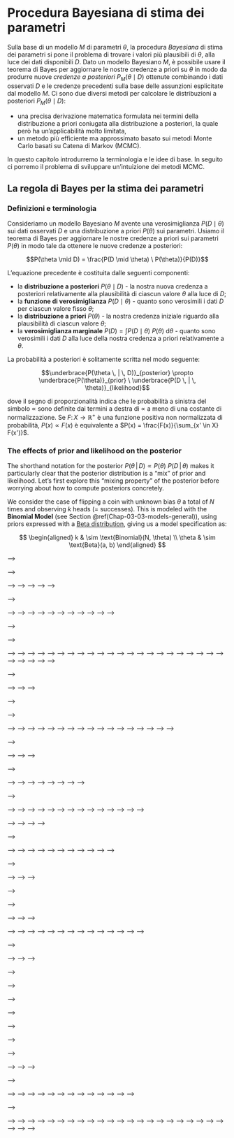 # Procedura Bayesiana di stima dei parametri

<!-- <hr> -->

<!-- <div style = "float:right; width:40%;"> -->
<!-- <img src="visuals/badge-estimation.png" alt="badge estimation">   -->
<!-- </div>   -->

Sulla base di un modello $M$ di parametri $\theta$, la procedura _Bayesiana_ di stima dei parametri si pone il problema di trovare i valori più plausibili di $\theta$, alla luce dei dati disponibili $D$. 
Dato un modello Bayesiano $M$, è possibile usare il teorema di Bayes per aggiornare le nostre credenze a priori su $\theta$ in modo da produrre nuove _credenze a posteriori_ $P_M(\theta \mid D)$ ottenute combinando i dati osservati $D$ e le credenze precedenti sulla base delle assunzioni esplicitate dal modello $M$.
Ci sono due diversi metodi per calcolare le distribuzioni a posteriori 
$P_M(\theta \mid D)$: 

- una precisa derivazione matematica formulata nei termini della distribuzione a priori coniugata alla distribuzione a posteriori, la quale però ha un'applicabilità molto limitata, 
- un metodo più efficiente ma approssimato basato sui metodi Monte Carlo basati su Catena di Markov (MCMC). 

In questo capitolo introdurremo la terminologia e le idee di base. In seguito ci porremo il problema di sviluppare un'intuizione dei metodi MCMC.



## La regola di Bayes per la stima dei parametri 

### Definizioni e terminologia

Consideriamo un modello Bayesiano $M$ avente una verosimiglianza $P(D \mid \theta)$ sui dati osservati $D$ e una distribuzione a priori $P(\theta)$ sui parametri. Usiamo il teorema di Bayes per aggiornare le nostre credenze a priori sui parametri $P(\theta)$ in modo tale da ottenere le nuove credenze a posteriori:

$$P(\theta \mid D) = \frac{P(D \mid \theta) \ P(\theta)}{P(D)}$$

L'equazione precedente è costituita dalle seguenti componenti:

- la **distribuzione a posteriori** $P(\theta \mid D)$  - la nostra nuova credenza a posteriori relativamente alla plausibilità di ciascun valore $\theta$ alla luce di $D$;
- la **funzione di verosimiglianza** $P(D \mid \theta)$  - quanto sono verosimili i dati $D$ per ciascun valore fisso $\theta$;
- la **distribuzione a priori** $P(\theta)$  - la nostra credenza iniziale riguardo alla plausibilità di ciascun valore $\theta$;
- la **verosimiglianza marginale** $P(D) = \int P(D \mid \theta) \ P(\theta) \ \text{d}\theta$ -  quanto sono verosimili i dati $D$ alla luce della nostra credenza a priori relativamente a $\theta$.

La probabilità a posteriori è solitamente scritta nel modo seguente:

$$\underbrace{P(\theta \, | \, D)}_{posterior} \propto \underbrace{P(\theta)}_{prior} \ \underbrace{P(D \, | \, \theta)}_{likelihood}$$

dove il segno di proporzionalità indica che le probabilità a sinistra del simbolo $\propto$ sono definite dai termini a destra di  $\propto$ a meno di una costante di normalizzazione. Se $F \colon X \rightarrow \mathbb{R}^+$ è una funzione positiva non normalizzata di probabilità, $P(x) \propto F(x)$ è equivalente a $P(x) = \frac{F(x)}{\sum_{x' \in X} F(x')}$.

### The effects of prior and likelihood on the posterior

The shorthand notation for the posterior $P(\theta \, | \, D) \propto P(\theta) \ P(D \, | \, \theta)$ makes it particularly clear that the posterior distribution is a "mix" of prior and likelihood.
Let's first explore this "mixing property" of the posterior before worrying about how to compute posteriors concretely.

We consider the case of flipping a coin with unknown bias $\theta$ a total of $N$ times and observing $k$ heads (= successes). This is modeled with the  **Binomial Model** (see Section \@ref(Chap-03-03-models-general)), using priors expressed with a [Beta distribution](#app-91-distributions-beta), giving us a model specification as: 

$$ 
\begin{aligned}
k & \sim \text{Binomial}(N, \theta) \\ 
\theta & \sim \text{Beta}(a, b)
\end{aligned}
$$

<!-- <div style = "float:right; width:8%;"> -->
<!-- <img src="visuals/skull_king.png" alt="badge-data-wrangling">   -->
<!-- </div>   -->

<!-- To study the impact of the likelihood function, we compare two data sets. The first one is the contrived "24/7" example where $N = 24$ and $k = 7$. The second example uses a much larger naturalistic data set stemming from the [King of France](#app-93-data-sets-king-of-france) example, namely $k = 109$ for $N = 311$. These numbers are the number of "true" responses and the total number of responses for all conditions except Condition 1, which did not involve a presupposition.  -->


<!-- ```{r} -->
<!-- data_KoF_cleaned <- aida::data_KoF_cleaned -->
<!-- ``` -->

<!-- ```{r} -->
<!-- data_KoF_cleaned %>%  -->
<!--   filter(condition != "Condition 1") %>%  -->
<!--   group_by(response) %>%  -->
<!--   dplyr::count() -->
<!-- ``` -->


<!-- The likelihood function for both data sets is plotted in Figure \@ref(fig:ch-03-03-estimation-likelihood-functions).  -->
<!-- The most important thing to notice is that the more data we have (as in the KoF example), the narrower the range of parameter values that make the data likely. -->
<!-- Intuitively, this means that the more data we have, the more severely constrained the range of _a posteriori_ plausible parameter values will be, all else equal. -->


<!-- ```{r ch-03-03-estimation-likelihood-functions, echo = F, fig.cap = "Likelihood for two examples of binomial data. The first example has $k = 7$ and $N = 24$. The second has $k = 109$ and $N = 311$."} -->
<!-- lh_tibble <-  -->
<!--   tibble( -->
<!--   theta = seq(0,1, length.out = 401), -->
<!--   `24/7` = dbinom(7, 24, theta), -->
<!--   `King of France` = dbinom(109, 311, theta) -->
<!-- )  -->

<!-- lh_tibble %>%  -->
<!--   pivot_longer( -->
<!--     cols = -1, -->
<!--     names_to = "example", -->
<!--     values_to = "likelihood" -->
<!--   ) %>%  -->
<!--   ggplot(aes(x = theta, y = likelihood, color = example)) + -->
<!--   geom_line(size = 3) + -->
<!--   facet_wrap(.~example, nrow = 2, scales = "free") + -->
<!--   guides(color = F) + -->
<!--     labs( -->
<!--     x = latex2exp::TeX("Bias $\\theta$"), -->
<!--     y = latex2exp::TeX("Likelihood $P(D | \\theta)$"), -->
<!--     title = latex2exp::TeX("Binomial likelihood function for different data sets.") -->
<!--   ) -->
<!-- ``` -->



<!-- Picking up the example from Section \@ref(Chap-03-02-models-priors), we will consider the four types of priors show below in Figure \@ref(fig:ch-03-03-estimation-types-of-priors). -->


<!--  ```{r ch-03-03-estimation-types-of-priors, echo = F, fig.cap = "Examples of different kinds of Bayesian priors for the Binomial Model."} -->
<!-- prior_tibble <- tibble( -->
<!--   theta = seq(0, 1, length.out = 401), -->
<!--   uninformative = dbeta(theta, 1, 1), -->
<!--   `weakly inf.` = dbeta(theta, 5, 2), -->
<!--   `strongly inf.` = dbeta(theta, 50, 20), -->
<!--   `point-valued` = dbeta(theta, 50000, 20000) -->
<!-- ) -->

<!-- prior_tibble %>%  -->
<!--   pivot_longer( -->
<!--     cols = -1, -->
<!--     names_to = "prior_type", -->
<!--     values_to = "prior" -->
<!--   ) %>% -->
<!--   mutate( -->
<!--     prior_type = factor(prior_type, levels = c('uninformative', 'weakly inf.', 'strongly inf.', 'point-valued')) -->
<!--   ) %>%  -->
<!--   ggplot(aes(x = theta, y = prior)) + -->
<!--   geom_line(size = 2) + -->
<!--   facet_wrap(~ prior_type, ncol = 2, scales = "free") + -->
<!--   labs( -->
<!--     x = latex2exp::TeX("Bias $\\theta$"), -->
<!--     y = latex2exp::TeX("Prior probability $P(\\theta)$"), -->
<!--     title = latex2exp::TeX("Different kinds of priors over bias $\\theta$"), -->
<!--     subtitle = latex2exp::TeX("Binomial Model family") -->
<!--   )  -->

<!-- ``` -->

<!-- Combining the four different priors and the two different data sets, we see that the posterior is indeed a mix of prior and likelihood. In particular, we see that the weakly informative prior has only little effect if there are many data points (the KoF data), but does affect the posterior of the 24/7 case (compared against the uninformative prior). -->

<!-- ```{r ch-03-03-estimation-posteriors-comparison, echo = F, fig.cap = "Posterior beliefs over bias parameter $\\theta$ under different priors and different data sets. We see that strongly informative priors have more influence on the posterior than weakly informative priors, and that the influence of the prior is stronger for less data than for more."} -->
<!-- full_join(lh_tibble, prior_tibble, by = 'theta') %>%  -->
<!--     pivot_longer( -->
<!--     cols = 2:3, -->
<!--     names_to = "example", -->
<!--     values_to = "likelihood" -->
<!--   ) %>%  -->
<!--   pivot_longer( -->
<!--     cols = 2:5, -->
<!--     names_to = "prior_type", -->
<!--     values_to = "prior" -->
<!--   ) %>%  -->
<!--   mutate( -->
<!--     posterior = likelihood * prior -->
<!--   ) %>%   -->
<!--   filter( posterior != Inf) %>%  -->
<!--   group_by( example, prior_type) %>%  -->
<!--   mutate( -->
<!--     posterior = posterior/sum(posterior) -->
<!--   ) %>% -->
<!--   mutate( -->
<!--     prior_type = factor(prior_type, levels = c('uninformative', 'weakly inf.', 'strongly inf.', 'point-valued')) -->
<!--   ) %>% -->
<!--   ggplot(aes(x = theta, y = posterior, color = example)) + -->
<!--   geom_line(size = 2) + -->
<!--   guides(color = F) + -->
<!--   facet_grid(prior_type ~ example, scales = "free") + -->
<!--   theme(strip.text.y = element_text(size = 9, face = 'plain'))+ -->
<!--   labs( -->
<!--     x = latex2exp::TeX("Bias $\\theta$"), -->
<!--     y = latex2exp::TeX("Posterior probability $P(\\theta \\, | \\, D)$"), -->
<!--     title = latex2exp::TeX("Posterior beliefs in $\\theta$ for different priors and data.") -->
<!--   )  -->
<!-- ``` -->

<!-- <div class = "exercises"> -->
<!-- **Exercise 9.1** -->

<!-- a. Use the WebPPL code below to explore the effects of priors and different observations in the Binomial Model in order to be able to answer the questions in the second part below. Ask yourself how you need to change parameters in such a way as to: -->
<!--   - make the contribution of the likelihood function stronger -->
<!--   - make the prior more informative -->

<!-- <pre class="webppl"> -->
<!-- // select your parameters here -->
<!-- var k = 7    // observed successes (heads) -->
<!-- var N = 24   // total flips of a coin -->
<!-- var a = 1    // first shape parameter of beta prior -->
<!-- var b = 1    // second shape parameter of beta prior -->
<!-- var n_samples = 50000  // number of samples for approximation -->
<!-- ///fold: -->
<!-- display("Prior distribution") -->
<!-- var prior = function() { -->
<!--   beta(a, b) -->
<!-- } -->
<!-- viz(Infer({method: "rejection", samples: n_samples}, prior)) -->

<!-- display("\nPosterior distribution") -->
<!-- var posterior = function() { -->
<!--   beta(k + a, N - k + b) -->
<!-- } -->
<!-- viz(Infer({method: "rejection", samples: n_samples}, posterior)) -->
<!-- /// -->
<!-- </pre> -->

<!-- <script> -->
<!-- // find all <pre> elements and set up the editor on them -->
<!-- var preEls = Array.prototype.slice.call(document.getElementsByClassName("webppl")); -->
<!-- preEls.map(function(el) { console.log(el); editor.setup(el, {language: 'webppl'}); }); -->
<!-- </script>  -->

<!-- <div class="collapsibleSolution"> -->
<!-- <button class="trigger">Solution</button> -->
<!-- <div class="content"> -->

<!-- To make the influence of the likelihood function stronger, we need more data. Try increasing variables `N` and `k` without changing their ratio. -->

<!-- To make the prior more strongly informative, you should increase the shape parameters `a` and `b`.  -->

<!-- </div> -->
<!-- </div> -->

<!-- b. Based on your explorations of the WebPPL code, which of the following statements do you think is true? -->

<!-- 1. The prior always influences the posterior more than the likelihood. -->

<!-- 2. The less informative the prior, the more the posterior is influenced by it. -->

<!-- 3. The posterior is more influenced by the likelihood the less informative the prior is. -->

<!-- 4. The likelihood always influences the posterior more than the prior. -->

<!-- 5. The likelihood has no influence on the posterior in case of a point-valued prior (assuming a single-parameter model). -->


<!-- <div class="collapsibleSolution"> -->
<!-- <button class="trigger">Solution</button> -->
<!-- <div class="content"> -->


<!-- 1. False -->

<!-- 2. False -->

<!-- 3. True -->

<!-- 4. False -->

<!-- 5. True -->

<!-- </div> -->
<!-- </div> -->

<!-- </div> -->

<!-- ### Computing Bayesian posteriors with conjugate priors {#ch-03-04-parameter-estimation-conjugacy} -->

<!-- Bayesian posterior distributions can be hard to compute. Almost always, the prior $P(\theta)$ is easy to compute (otherwise, we might choose a different one for practicality). Usually, the likelihood function $P(D \mid \theta)$ is also fast to compute. Everything seems innocuous when we just write: -->

<!-- $$\underbrace{P(\theta \, | \, D)}_{posterior} \propto \underbrace{P(\theta)}_{prior} \ \underbrace{P(D \, | \, \theta)}_{likelihood}$$ -->

<!-- But the real pain is the normalizing constant, i.e., the marginalized likelihood a.k.a. the "integral of doom", which to compute can be intractable, especially if the parameter space is large and not well-behaved: -->

<!-- $$P(D) = \int P(D \mid \theta) \ P(\theta) \ \text{d}\theta$$ -->

<!-- Section \@ref(Ch-03-03-estimation-algorithms) will, therefore, enlarge on methods to compute or approximate the posterior distribution efficiently. -->

<!-- Fortunately, the computation of Bayesian posterior distributions can be quite simple in special cases. If the prior and the likelihood function cooperate, so to speak, the computation of the posterior can be as simple as sleep. The nature of the data often prescribes which likelihood function is plausible. But we have more wiggle room in the choice of the priors. If prior $P(\theta)$ and posterior $P(\theta \, | \, D)$ are of the same family, i.e., if they are the same kind of distribution albeit possibly with different parameterizations, we say that they **conjugate**. In that case, the prior $P(\theta)$ is called **conjugate prior** for the likelihood function $P(D \, | \, \theta)$ from which the posterior $P(\theta \, | \, D)$ is derived. -->

<!-- <div class = "mathstuff"> -->

<!-- ```{theorem, "Conjugacy-beta-binomial"} -->
<!-- The Beta distribution is the conjugate prior of binomial likelihood. For $\theta \sim \text{Beta}(a,b)$ as prior and data $k$ and $N$, the posterior is $\theta \sim \text{Beta}(a+k, b+ N-k)$. -->
<!-- ``` -->


<!-- <div class="collapsibleProof"> -->
<!-- <button class="trigger">Show proof.</button> -->
<!-- <div class="content"> -->

<!-- ```{proof} -->
<!-- By construction, the posterior is: -->
<!-- $$P(\theta \mid \langle{k, N \rangle}) \propto \text{Binomial}(k ; N, \theta) \ \text{Beta}(\theta \, | \, a, b) $$ -->


<!-- We extend the RHS by definitions, while omitting the normalizing constants: -->

<!-- $$ -->
<!-- \begin{aligned}  -->
<!-- \text{Binomial}(k ; N, \theta) \ \text{Beta}(\theta \, | \, a, b) &  -->
<!--   \propto \theta^{k} \, (1-\theta)^{N-k} \, \theta^{a-1} \, (1-\theta)^{b-1}  \\  & -->
<!--   = \theta^{k + a - 1} \, (1-\theta)^{N-k +b -1} -->
<!-- \end{aligned} -->
<!-- $$ -->

<!-- This latter expression is the non-normalized Beta-distribution for parameters $a + k$ and $b + N - k$, so that we conclude with what was to be shown: -->

<!-- $$ -->
<!-- \begin{aligned}  -->
<!-- P(\theta \mid \tuple{k, N}) & = \text{Beta}(\theta \, | \, a + k, b+ N-k) -->
<!-- \end{aligned} -->
<!-- $$ -->
<!-- ``` -->

<!-- &nbsp; -->

<!-- </div> -->
<!-- </div> -->
<!-- </div> -->



<!-- <div class = "exercises"> -->
<!-- **Exercise 9.2**   -->

<!-- a. Fill in the blanks in the code below to get a plot of the posterior distribution for the coin flip scenario with $k=20$, $N=24$, making use of conjugacy and starting with a uniform Beta prior. -->

<!-- ```{r, eval=F} -->
<!-- theta = seq(0, 1, length.out = 401) -->

<!-- as_tibble(theta) %>% -->
<!--   mutate(posterior =  ____ ) %>% -->
<!--   ggplot(aes(___, posterior)) + -->
<!--    geom_line() -->

<!-- ``` -->

<!-- <div class="collapsibleSolution"> -->
<!-- <button class="trigger">Solution</button> -->
<!-- <div class="content"> -->

<!-- ```{r} -->
<!-- theta <- seq(0, 1, length.out = 401) -->

<!-- as_tibble(theta) %>% -->
<!--   mutate(posterior = dbeta(theta, 21, 5)) %>% -->
<!--   ggplot(aes(theta, posterior)) + -->
<!--    geom_line() -->

<!-- ``` -->

<!-- </div> -->
<!-- </div> -->

<!-- b. Suppose that Jones flipped a coin with unknown bias 30 times. She observed 20 heads. She updates her beliefs rationally with Bayes rule. Her posterior beliefs have the form of a beta distribution with parameters $\alpha = 25$, $\beta = 15$. What distribution and what parameter values of that distribution capture Jones' prior beliefs before updating her beliefs with this data? -->

<!-- <div class="collapsibleSolution"> -->
<!-- <button class="trigger">Solution</button> -->
<!-- <div class="content"> -->

<!--  $\text{Beta}(5,5)$ -->

<!-- </div> -->
<!-- </div> -->

<!-- </div> -->

<!-- ### Excursion: Sequential updating -->

<!-- Ancient wisdom has coined the widely popular proverb: "Today's posterior is tomorrow's prior." Suppose we collected data from an experiment, like $k = 7$ in $N = 24$. Using uninformative priors at the outset, our posterior belief after the experiment is $\theta \sim \text{Beta}(8,18)$. But now consider what happened at half-time. After half the experiment, we had $k = 2$ and $N = 12$, so our beliefs followed $\theta \sim \text{Beta}(3, 11)$ at this moment in time. But using these beliefs as priors, and observing the rest of the data would consequently result in updating the prior $\theta \sim \text{Beta}(3, 11)$ with another set of observations $k = 5$ and $N = 12$, giving us the same posterior belief as what we would have gotten if we updated in one swoop. Figure \@ref(fig:ch-03-03-estimation-sequential-updates) shows the steps through the belief space, starting uninformed and observing one piece of data at a time (going right for each outcome of heads, down for each outcome of tails). -->

<!-- ```{r ch-03-03-estimation-sequential-updates, echo = F, fig.cap = "Beta distributions for different parameters. Starting from an uninformative prior (top left), we arrive at the posterior distribution in the bottom left, in any sequence of sequentially updating with the data.", fig.height = 8} -->
<!-- expand_grid( -->
<!--     theta = seq(0,1,length.out = 41), -->
<!--     a = 1:7, -->
<!--     b = 1:4 -->
<!--   ) %>%  -->
<!--   as_tibble() %>%  -->
<!--   mutate( -->
<!--     probability = dbeta(theta, a, b), -->
<!--     parameters = str_c("a=", a, " b=", b) -->
<!--   ) %>%  -->
<!--   ggplot(aes(x = theta, y = probability)) + -->
<!--   geom_line() + -->
<!--   facet_wrap(~parameters, scales = "free", nrow = 7) + -->
<!--   theme( -->
<!--     axis.title.x=element_blank(), -->
<!--     axis.text.x=element_blank(), -->
<!--     axis.ticks.x=element_blank(), -->
<!--     axis.title.y=element_blank(), -->
<!--     axis.text.y=element_blank(), -->
<!--     axis.ticks.y=element_blank() -->
<!--   ) -->
<!-- ``` -->


<!-- This sequential updating is not a peculiarity of the Beta-Binomial case or of conjugacy. It holds in general for Bayesian inference. Sequential updating is a very intuitive property, but it is not shared by all other forms of inference from data. That Bayesian inference is sequential and commutative follows from the commutativity of multiplication of likelihoods (and the definition of Bayes rule). -->

<!-- <div class = "mathstuff"> -->

<!-- ```{theorem, "Sequential-update"} -->
<!-- Bayesian posterior inference is sequential and commutative in the sense that for a data set $D$ which is comprised of two mutually exclusive subsets $D_1$ and $D_2$ such that $D_1 \cup D_2 = D$, we have: -->

<!-- $$ P(\theta \mid D ) \propto P(\theta \mid D_1) \ P(D_2 \mid \theta) $$   -->

<!-- ``` -->

<!-- <div class="collapsibleProof"> -->
<!-- <button class="trigger">Show proof.</button> -->
<!-- <div class="content"> -->

<!-- ```{proof} -->
<!-- $$ -->
<!-- \begin{aligned} -->
<!-- P(\theta \mid D) & = \frac{P(\theta) \ P(D \mid \theta)}{ \int P(\theta') \ P(D \mid \theta') \text{d}\theta'} \\ -->
<!-- & = \frac{P(\theta) \ P(D_1 \mid \theta) \ P(D_2 \mid \theta)}{ \int P(\theta') \ P(D_1 \mid \theta') \ P(D_2 \mid \theta') \text{d}\theta'} & \text{[from multiplicativity of likelihood]} \\ -->
<!-- & = \frac{P(\theta) \ P(D_1 \mid \theta) \ P(D_2 \mid \theta)}{ \frac{k}{k} \int P(\theta') \ P(D_1 \mid \theta') \ P(D_2 \mid \theta') \text{d}\theta'} & \text{[for random positive k]} \\ -->
<!-- & = \frac{\frac{P(\theta) \ P(D_1 \mid \theta)}{k} \ P(D_2 \mid \theta)}{\int \frac{P(\theta') \ P(D_1 \mid \theta')}{k} \ P(D_2 \mid \theta') \text{d}\theta'} & \text{[rules of integration; basic calculus]} \\ -->
<!-- & = \frac{P(\theta \mid D_1) \ P(D_2 \mid \theta)}{\int P(\theta' \mid D_1) \ P(D_2 \mid \theta') \text{d}\theta'} & \text{[Bayes rule with } k = \int P(\theta) P(D_1 \mid \theta) \text{d}\theta ]\\ -->
<!-- \end{aligned} -->
<!-- $$ -->
<!-- ``` -->

<!-- &nbsp; -->

<!-- </div> -->
<!-- </div> -->
<!-- </div> -->


<!-- ### Posterior predictive distribution -->

<!-- We already learned about the _prior predictive distribution_ of a model in Chapter \@ref(Chap-03-03-models-parameters-prior-predictive). Remember that the prior predictive distribution of a model $M$ captures how likely hypothetical data observations are from an _a priori_ point of view. -->
<!-- It was defined like this: -->

<!-- $$  -->
<!-- \begin{aligned} -->
<!-- P_M(D_{\text{pred}})  & = \sum_{\theta} P_M(D_{\text{pred}} \mid \theta) \ P_M(\theta)  && \text{[discrete parameter space]} \\ -->
<!-- P_M(D_{\text{pred}})  & = \int P_M(D_{\text{pred}} \mid \theta) \ P_M(\theta) \ \text{d}\theta  && \text{[continuous parameter space]} -->
<!-- \end{aligned} -->
<!-- $$ -->

<!-- After updating beliefs about parameter values in the light of observed data $D_{\text{obs}}$, we can similarly define the **posterior predictive distribution**, which is analogous to the prior predictive distribution, except that it relies on the posterior over parameter values $P_{M(\theta \mid D_{\text{obs}})}$ instead of the prior $P_M(\theta)$: -->

<!-- $$  -->
<!-- \begin{aligned} -->
<!-- P_M(D_{\text{pred}} \mid D_{\text{obs}})  & = \sum_{\theta} P_M(D_{\text{pred}} \mid \theta) \ P_M(\theta \mid D_{\text{obs}})  && \text{[discrete parameter space]} \\ -->
<!-- P_M(D_{\text{pred}} \mid D_{\text{obs}})  & = \int P_M(D_{\text{pred}} \mid \theta) \ P_M(\theta \mid D_{\text{obs}}) \ \text{d}\theta  && \text{[continuous parameter space]} -->
<!-- \end{aligned} -->
<!-- $$ -->


<!-- ## Point-valued and interval-ranged estimates {#ch-03-04-parameter-estimation-points-intervals} -->

<!-- Let's consider the "24/7" example with a flat prior again, concisely repeated in Figure \@ref(fig:ch-03-03-estimation-24-7-overview). -->

<!-- ```{r ch-03-03-estimation-24-7-overview, echo = F, fig.cap = "Prior (uninformative), likelihood and posterior for the 24/7 example.", fig.height = 8} -->

<!-- prior_plot_24_7 <-  -->
<!--   tibble( -->
<!--     theta = seq(0.01,1, by = 0.01), -->
<!--     prior = dbeta(seq(0.01,1, by = 0.01), 1, 1 ) -->
<!--   ) %>%  -->
<!--   ggplot(aes(x = theta, y = prior)) +  -->
<!--   xlim(0,1) +  -->
<!--   geom_line(color = project_colors[1], size = 2) +  -->
<!--   labs( -->
<!--     x = latex2exp::TeX("Bias $\\theta$"), -->
<!--     y = latex2exp::TeX("Prior probability $P_{M}(\\theta)$"), -->
<!--     title = "Prior" -->
<!--   ) -->

<!-- lh_plot_24_7 <-  -->
<!--   tibble( -->
<!--     theta = seq(0.01,1, by = 0.01), -->
<!--     lh = dbinom(x = 7, size = 24, prob = theta) -->
<!--   ) %>%  -->
<!--   ggplot(aes(x = theta, y = lh)) +  -->
<!--   xlim(0,1) +  -->
<!--   geom_line(color = project_colors[2], size = 2) +  -->
<!--   labs( -->
<!--     x = latex2exp::TeX("Bias $\\theta$"), -->
<!--     y = latex2exp::TeX("Likelihood $P_{M}(D \\, | \\, \\theta)$"), -->
<!--     title = "Likelihood" -->
<!--   ) -->

<!-- hdi = HDInterval::hdi(qbeta , shape1 = 8 , shape2 = 18 ) -->
<!-- hdiData <- tibble( -->
<!--   theta = rep(hdi, each = 2), -->
<!--   post = c(0,dbeta(hdi, 8, 18), 0) -->
<!-- ) -->
<!-- expData <- tibble( -->
<!--   theta = c(8/26,8/26), -->
<!--   post = c(0,dbeta(8/26, 8, 18 )) -->
<!-- ) -->

<!-- posterior_plot_24_7 <-  -->
<!--   tibble( -->
<!--     theta = seq(0.01,1, by = 0.01), -->
<!--     posterior = dbeta(seq(0.01,1, by = 0.01), 8, 18 ) -->
<!--   ) %>%  -->
<!--   ggplot(aes(x = theta, y = posterior)) +  -->
<!--   xlim(0,1) +  -->
<!--   labs( -->
<!--     x = latex2exp::TeX("Bias $\\theta$"), -->
<!--     y = latex2exp::TeX("Posterior probability $P_{M}(\\theta \\, | \\, D)$"), -->
<!--     title = "Posterior" -->
<!--   ) + -->
<!--   geom_line(data = hdiData, aes(x = theta, y = post), color = "firebrick", size = 1.5) + -->
<!--   geom_label(x = 0.7, y = 0.5, label = "Cred.Int.: 0.14 - 0.48", color = "firebrick", size = 5) + -->
<!--   geom_line(data = expData, aes(x = theta, y = post), color = "darkblue", size = 1.5) + -->
<!--   geom_label(x = 0.52, y = dbeta(8/26, 8, 18 ), label = "expectation: 0.308", color = "darkblue", size = 5) + -->
<!--   geom_line(color = "black", size = 2) -->

<!-- cowplot::plot_grid( -->
<!--   prior_plot_24_7, -->
<!--   lh_plot_24_7, -->
<!--   posterior_plot_24_7, -->
<!--   ncol = 1 -->
<!-- ) -->
<!-- ``` -->

<!-- The posterior probability distribution in Figure \@ref(fig:ch-03-03-estimation-24-7-overview) contains rich information. It specifies how likely each value of $\theta$ is, obtained by updating the original prior beliefs with the observed data. Such rich information is difficult to process and communicate in natural language. It is therefore convenient to have conventional means of summarizing the rich information carried in a probability distribution like in Figure \@ref(fig:ch-03-03-estimation-24-7-overview). Customarily, we summarize in terms of a point-estimate and/or an interval estimate. The *point estimate* gives information about a "best value", i.e., a salient point, and the *interval estimate* gives, usually, an indication of how closely other "good values" are scattered around the "best value". -->
<!-- The most frequently used Bayesian point estimate is the mean of the posterior distribution, and the most frequently used Bayesian interval estimate is the credible interval. -->
<!-- We will introduce both below, alongside some alternatives (namely the _maximum a posteriori_, the _maximum likelihood estimate_ and the inner-quantile range). -->

<!-- ### Point-valued estimates -->

<!-- A common Bayesian point estimate of parameter vector $\theta$ is **the mean of the posterior distribution** over $\theta$. It gives the value of $\theta$ which we would expect to see when basing out expectations on the posterior distribution: -->
<!-- $$ -->
<!-- \begin{aligned} -->
<!--   \mathbb{E}_{P(\theta \mid D)} = \int \theta \ P(\theta \mid D) \ \text{d}\theta -->
<!-- \end{aligned} -->
<!-- $$ -->
<!-- Taking the Binomial Model as example, if we start with flat beliefs, the expected value of $\theta$ after $k$ successes in $N$ flips can be calculated rather easily as $\frac{k+1}{n+2}$.^[This is also known as *Laplace's rule* or the *rule of succession*.] For our example case, we calculate the expected value of $\theta$ as $\frac{8}{26} \approx 0.308$ (see also Figure \@ref(fig:ch-03-03-estimation-24-7-overview)). -->

<!-- Another salient point-estimate to summarize a Bayesian posterior distribution is the **maximum _a posteriori_**, or MAP, for short. The MAP is the parameter value (tuple) that maximizes the posterior distribution: -->

<!-- $$ \text{MAP}(P(\theta \mid D)) =  \arg \max_\theta P(\theta \mid D) $$ -->

<!-- While the mean of the posterior is "holistic" in the sense that it depends on the whole distribution, the MAP does not. The mean is therefore more faithful to the Bayesian ideal of taking the full posterior distribution into account. Moreover, depending on how Bayesian posteriors are computed/approximated, the estimation of a mean can be more reliable than that of a MAP. -->

<!-- The **maximum likelihood estimate (MLE)** is a point estimate based on the likelihood function alone. -->
<!-- It specifies the value of $\theta$ for which the observed data is most likely. We often use the notation $\hat{\theta}$ to denote the MLE of $\theta$: -->

<!-- $$ -->
<!-- \begin{aligned} -->
<!--   \hat{\theta} = \arg \max_{\theta} P(D \mid \theta) -->
<!-- \end{aligned} -->
<!-- $$ -->

<!-- By ignoring the prior information entirely, the MLE is not a Bayesian notion, but a frequentist one (more on this in later chapters). -->
<!-- For the binomial likelihood function, the maximum likelihood estimate is easy to calculate as $\frac{k}{N}$, yielding -->
<!-- $\frac{7}{24} \approx 0.292$ for the running example. Figure \@ref(fig:ch-03-03-estimation-MLE) shows a graph of the non-normalized likelihood function and indicates the maximum likelihood estimate (the value that maximizes the curve). -->

<!-- ```{r ch-03-03-estimation-MLE, echo = F, fig.cap = "Non-normalized likelihood function for the observation of $k=7$ successes in $N=24$ flips, including maximum likelihood estimate."} -->
<!-- plotdata_24_7_mle <- tibble( -->
<!--   theta = seq(0.01,1, by = 0.01), -->
<!--   lh = dbinom(x = 7, size = 24, prob = theta) -->
<!--   ) -->
<!-- expData_27_7_mle <- tibble( -->
<!--   theta = c(7/24,7/24), -->
<!--   lh = c(0,dbinom(x=7,size=24,prob=7/24)) -->
<!-- ) -->
<!-- ggplot(plotdata_24_7_mle, aes(x = theta, y = lh)) + xlim(0,1) + -->
<!--   geom_label(x = 0.52, y = dbinom(x=7,size=24,prob=7/24), label = "MLE: 0.292", color = project_colors[1], size = 5) + -->
<!--   geom_line(data = expData_27_7_mle, aes(x = theta, y = lh), color = project_colors[1], size = 1.25) + -->
<!--   geom_line(color = "black", size = 2) + ylab("likelihood") -->
<!-- ``` -->

<!-- <div class = "exercises"> -->
<!-- **Exercise 9.3** -->

<!-- Can you think of a situation where MLE and MAP are the same? HINT: Think which prior eliminates the difference between them! -->

<!-- <div class="collapsibleSolution"> -->
<!-- <button class="trigger">Solution</button> -->
<!-- <div class="content"> -->

<!-- MLE is a special case of MAP with a uniform prior. -->

<!-- </div> -->
<!-- </div> -->
<!-- </div> -->

<!-- ### Interval-ranged estimates -->

<!-- A common Bayesian interval estimate of the coin bias parameter $\theta$ is a **credible interval**.^[Also frequently called "highest-density intervals", even when we are dealing not with density but probability mass.] An interval $[l;u]$ is a $\gamma\%$ credible interval for a random variable $X$ if two conditions hold, namely -->
<!-- $$ -->
<!-- \begin{aligned} -->
<!--   P(l \le X \le u) = \frac{\gamma}{100} -->
<!-- \end{aligned} -->
<!-- $$ -->
<!-- and, secondly, for every $x \in[l;u]$ and $x' \not \in[l;u]$ we have $P(X=x) > P(X = x')$. Intuitively, a $95\%$ credible interval gives the range of values in which we believe with -->
<!-- relatively high certainty that the true value resides. Figure \@ref(fig:ch-03-03-estimation-24-7-overview) indicates the $95\%$ credible interval, based on the posterior distribution $P(\theta \mid D)$ of $\theta$, for the 24/7 example.^[Not all random variables have a credible interval for a given $\gamma$, according to this definition. A bimodal distribution might not, for example. A bi-modal distribution has two regions of high probability. We can, therefore, generalize the concept to a finite set of disjoint convex *credible regions*, all of which have the second property of the definition above and all of which conjointly are realized with $\gamma\%$ probability. Unfortunately, common parlor uses the term "credible interval" to refer to credible regions as well. The same disaster occurs with alternative terms, such as "$\gamma\%$ highest-density intervals", which also often refers to what should better be called "highest-density regions".] -->

<!-- Instead of credible intervals, sometimes posteriors are also summarized in terms of the $\gamma\%$ inner-quantile region. This is the interval $[l;u]$ such that  -->

<!-- $$P(l \le X) = P(X \le u) =  0.5 \cdot (1 - \frac{\gamma}{100})$$ -->

<!-- For example, a 95% inner-quantile region contains all values except the smallest and largest values what each comprise 2.5% of the probability mass/density. -->
<!-- The inner-quantile range is easier to compute and does not have trouble with multi-modality. -->
<!-- This is why it is frequently used to approximate Bayesian credible intervals.  -->
<!-- However, care must be taken because the inner-quantile range is not as intuitive a measure of the "best values" as credible intervals. -->
<!-- While credible intervals and inner quantile regions coincide for distributions with a symmetric distribution around a single maximum, and so tend to coincide for large sample size when posteriors tend to converge to normal distributions, there are cases of clear divergence.  -->
<!-- Figure \@ref(fig:ch-03-03-estimation-credible-interval-vs-interquantilerange) shows such a case. -->
<!-- While the inner-quantile region does not include the most likely values, the credible interval does. -->

<!-- ```{r ch-03-03-estimation-credible-interval-vs-interquantilerange, echo = F, fig.cap = "Difference between a 95% credible interval and a 95% inner-quantile region."} -->

<!-- CI_of_beta <- c(0, qbeta(p = 0.6, 1, 3)) -->
<!-- IQR_of_beta <- qbeta(p = c(0.3, 0.7), 1, 3) -->

<!-- tibble( -->
<!--   x = seq(from = 0,to = 1, length.out = 10001), -->
<!--   density = dbeta(x, 1, 3) -->
<!-- ) %>% -->
<!-- ggplot(aes(x = x, y = density)) + -->
<!--   geom_line() + -->
<!--   geom_segment(aes(y = 0.2, yend = 0.2, x = IQR_of_beta[1], xend = IQR_of_beta[2]), color = project_colors[1], size = 2) + -->
<!--   geom_segment(aes(y = 0.8, yend = 0.8, x = CI_of_beta[1], xend = CI_of_beta[2]), color = project_colors[2], size = 2) + -->
<!--   annotate("text", x = mean(CI_of_beta), y = 0.91, label = "60% Credible interval", color = project_colors[2], size = 5) + -->
<!--   annotate("text", x = mean(IQR_of_beta), y = 0.31, label = "60% inner-quant. region", color = project_colors[1], size = 5) -->


<!-- ``` -->

<!-- ### Computing Bayesian estimates -->

<!-- As mentioned, the most common (and arguably best) summaries to report for a Bayesian posterior are the posterior mean and a credible interval. The `aida` package which accompanies this book has a convenience function called `aida::summarize_sample_vector()` that gives the mean and 95% credible interval for a vector of samples.  -->
<!-- You can use it like so: -->

<!-- ```{r } -->
<!-- # take samples from a posterior (24/7 example with flat priors) -->
<!-- posterior_samples <- rbeta(100000, 8, 18) -->
<!-- # get summaries -->
<!-- aida::summarize_sample_vector( -->
<!--   # vector of samples  -->
<!--   samples = posterior_samples, -->
<!--   # name of output column -->
<!--   name = "theta" -->
<!-- ) -->
<!-- ``` -->

<!-- ### Excursion: Computing MLEs and MAPs in R -->

<!-- Computing the maximum or minimum of a function, such as an MLE or MAP estimate, is a common problem. R has a built-in function `optim` that is useful for finding the minimum of a function. (If a maximum is needed, just multiply by $-1$ and search the minimum with `optim`.) -->

<!-- We can use the `optim` function to retrieve an MLE for 24/7 data and the Binomial Model (with flat priors) using conjugacy like so: -->

<!-- ```{r } -->
<!-- # perform optimization -->
<!-- MLE <- optim( -->
<!--   # starting value for optimization -->
<!--   par = 0.2, -->
<!--   # funtion to minimize (= optimize) -->
<!--   fn = function(par){ -->
<!--     -dbeta(par, 8, 18) -->
<!--   }, -->
<!--   # method of optimization (for 1-d cases) -->
<!--   method = "Brent", -->
<!--   # lower and upper bound of possible parameter values -->
<!--   lower = 0, -->
<!--   upper = 1 -->
<!-- ) -->
<!-- # retrieve MLE -->
<!-- MLE$par -->
<!-- ``` -->

<!-- Indeed, the value obtained by computationally approximating the maximum likelihood estimate for this likelihood function coincides with the true value of $\frac{7}{24}$. -->

<!-- ## Approximating the posterior {#Ch-03-03-estimation-algorithms} -->

<!-- There are several methods of computing approximations of Bayesian posteriors. **Variational inference**, for example, hinges on the fact that under very general conditions, Bayesian posterior distributions are well approximated by (multi-variate) normal distributions. The more data, the better the approximation. We can then reduce the approximation of a Bayesian posterior to a problem of optimizing parameter values: we simply look for the parameter values that yield the "best" parametric approximation to the Bayesian posterior. (Here, "best" is usually expressed in terms of minimizing a measure of divergence between probability distributions, such as [Kullback-Leibler divergence](https://en.wikipedia.org/wiki/Kullback–Leibler_divergence).) Another prominent method of approximating Bayesian posteriors is [rejection sampling](https://en.wikipedia.org/wiki/Rejection_sampling). -->

<!-- The most prominent class of methods to approximate Bayesian posteriors are Markov Chain Monte Carlo methods. We will describe the most basic version of such MCMC algorithms below. For most applications in the context of this introductory book, it suffices to accept that there are black boxes (with some knobs for fine-tuning) that, if you supply a model description, priors and data, will return samples from the posterior distribution. -->

<!-- ### Of apples and trees: Markov Chain Monte Carlo sampling {#ch-03-03-MCMC} -->

<!-- <div style = "float:right; width:20%;"> -->
<!-- <img src="visuals/apples.png" alt="apples">   -->
<!-- </div>   -->

<!-- Beginning of each summer, Nature sends out the Children to distribute the apples among the trees. It is custom that bigger trees ought to receive more apples. Indeed, every tree is supposed to receive apples in proportion to how many leaves it has. If Giant George (an apple tree!) has twice as many leaves as Thin Finn (another apple tree!), Giant George is to receive twice as many apples as Thin Finn. This means that if there are $n_a$ apples to distribute in total, and $L(t)$ is the number of leaves of tree $t$, every tree should receive $A(t)$ apples, where: -->

<!-- $$ A(t) = \frac{L(t)}{\sum_{t'} L(t')} \ n_a $$ -->

<!-- The trouble is that Nature does not know the number of leaves of all the trees: Nature does not care about numbers. The Children, however, can count. But they cannot keep in mind the number of leaves for many trees for a long time. And no single Child could ever visit all the trees before the winter. This is why the Children distribute apples in a way that approximates Nature's will. The more apples to distribute, the better the approximation. Nature is generally fine with approximate but practical solutions. -->

<!-- When a Child visits a tree, it affectionately hangs an apple into its branches. It also writes down the name of the tree in a list next to the number of the apple it has just delivered. It then looks around and selects a random tree in the neighborhood. If the current tree $t_c$, where the Child is at present, has fewer leaves than this other tree $t_o$, i.e., if $L(t_c) < L(t_o)$, the Child visits $t_o$. If instead $L(t_c) \ge L(t_o)$, the Child flips a coin and visits $t_o$ with a probability proportional to $\frac{L(t_o)}{L(t_c)}$. In other words, the Child will always visit a tree with more leaves, and it will visit a tree with fewer leaves depending on the proportion of leaves.  -->

<!-- When a large number of apples are distributed, and Nature looks at the list of trees each Child has visited. This list of tree names is a set of **representative samples** from the probability distribution: -->

<!-- $$P(t) \propto L(t)$$ -->

<!-- These samples were obtained without the knowledge of the normalizing constant. The Children only had $L(t)$ at their disposal. When trees are parameter tuples $\theta$ and the number of leaves is the product $P(D \mid \theta) \ P(\theta)$, the Children would deliver samples from the posterior distribution *without* knowledge of the normalizing constant (a.k.a. the integral of doom). -->

<!-- The sequence of trees visited by a single Child is a **sample chain**. Usually, Nature sends out at least 2-4 Children. The first tree a Child visits is the **initialization of the chain**. Sometimes Nature selects initial trees strategically for each Child. Sometimes Nature lets randomness rule. In any case, a Child might be quite far away from the meadow with lush apple trees, the so-called **critical region** (where to dwell makes the most sense). It might take many tree hops before a Child reaches this meadow. Nature, therefore, allows each Child to hop from tree to tree for a certain time, the **warm-up period**, before the Children start distributing apples and taking notes. If each Child only records every $k$-th tree it visits, Nature calls $k$ a **thinning factor**. Thinning generally reduces **autocorrelation** (think: the amount to which subsequent samples do not carry independent information about the distribution). Since every next hop depends on the current tree (and only on the current tree), the whole process is a **Markov process**. It is light on memory and parallelizable but also affected by autocorrelation. Since we are using samples, a so-called **Monte Carlo method**, the whole affair is a **Markov Chain Monte Carlo** algorithm. It is one of many. It's called **Metropolis-Hastings**. More complex MCMC algorithms exist. One class of such MCMC algorithms is called **Hamiltonian Monte Carlo**, and these approaches use gradients to optimize the **proposal function**, i.e., the choice of the next tree to consider going to. They use the warm-up period to initialize certain tuning parameters, making them much faster and more reliable (at least if the distribution of leaves among neighboring trees is well-behaved).  -->

<!-- How could Nature be sure that the plan succeeded? If not even Nature knows the distribution $P(t)$, how can we be sure that the Children's list gives representative samples to work with? Certainty is petty. The reduction of uncertainty is key! Since we send out several Children in parallel, and since each Child distributed many apples, we can compare the list of trees delivered by each Child (= the set of samples in each chain). For that purpose, we can use statistics and ask: is it plausible that the set of samples in each chain has been generated from the same probability distribution? - The answer to this question can help reduce uncertainty about the quality of the sampling process. -->

<!-- <style> -->
<!-- #target_box { -->
<!--   width: 250px; -->
<!--   height: 80px; -->
<!--   border: 1px solid #aaaaaa; -->
<!--   overflow: auto; -->
<!-- } -->
<!-- #start_box { -->
<!--   width: 300px; -->
<!--   height: auto; -->
<!--   padding: 10px; -->
<!--   margin: 2em 5em 0 0; -->
<!--   float: right; -->
<!-- } -->
<!-- .drag { -->
<!--   height: auto; -->
<!--   padding: 10px; -->
<!--   margin: 0 0 0 0; -->
<!-- } -->
<!-- </style> -->

<!-- <div class = "exercises"> -->
<!-- **Exercise 9.6** -->

<!-- On the right, there is a shuffled list of the steps that occur in the MH algorithm. Bring the list in the right order by dragging each step to the corresponding box on the left. -->

<!-- <div id="start_box" ondrop="drop(event)" ondragover="allowDrop(event)"> -->
<!--   <p id="drag1" class="drag" draggable="true" ondragstart="drag(event)">If the new proposal has a higher posterior value than the most recent -->
<!--   sample, then accept the new proposal.</p> -->
<!--   <p id="drag2" class="drag" draggable="true" ondragstart="drag(event)">Generate a new value (proposal).</p>    -->
<!--   <p id="drag3" class="drag" draggable="true" ondragstart="drag(event)">Set an initial value.</p> -->
<!--   <p id="drag4" class="drag" draggable="true" ondragstart="drag(event)">Compare the posterior value of the new proposal and the height of the -->
<!--   posterior at the previous step.</p> -->
<!--   <p id="drag5" class="drag" draggable="true" ondragstart="drag(event)">Choose to accept or reject the new proposal concerning the computed -->
<!--   proportion.</p>   -->
<!--   <p id="drag6" class="drag" draggable="true" ondragstart="drag(event)">If the new proposal has a lower posterior value than the most recent -->
<!--   sample, compute the proportion of the posterior value of the new proposal and the height of the posterior at the previous step.</p> -->
<!-- </div> -->

<!-- <p><b>Step 1:</b></p> -->
<!-- <div id="target_box" ondrop="drop(event)" ondragover="allowDrop(event)"></div> -->

<!-- <p><b>Step 2:</b></p> -->
<!-- <div id="target_box" ondrop="drop(event)" ondragover="allowDrop(event)"></div> -->

<!-- <p><b>Step 3:</b></p> -->
<!-- <div id="target_box" ondrop="drop(event)" ondragover="allowDrop(event)"></div> -->

<!-- <p><b>Step 4:</b></p> -->
<!-- <div id="target_box" ondrop="drop(event)" ondragover="allowDrop(event)"></div> -->

<!-- <p><b>Step 5:</b></p> -->
<!-- <div id="target_box" ondrop="drop(event)" ondragover="allowDrop(event)"></div> -->

<!-- <p><b>Step 6:</b></p> -->
<!-- <div id="target_box" ondrop="drop(event)" ondragover="allowDrop(event)"></div> -->

<!-- <br> -->

<!-- <div class="collapsibleSolution"> -->
<!-- <button class="trigger">Solution</button> -->
<!-- <div class="content"> -->

<!-- **Step 1:** Set an initial value. -->

<!-- **Step 2:** Generate a new value (proposal). -->

<!-- **Step 3:** Compare the posterior value of the new proposal and the height of the posterior at the previous step. -->

<!-- **Step 4:** If the new proposal has a higher posterior value than the most recent sample, then accept the new proposal. -->

<!-- **Step 5:** If the new proposal has a lower posterior value than the most recent sample, compute the proportion of the posterior value of the new proposal and the height of the posterior at the previous step. -->

<!-- **Step 6:** Choose to accept or reject the new proposal concerning the computed proportion. -->

<!-- </div > -->
<!-- </div > -->
<!-- </div > -->

<!-- <script> -->
<!-- function allowDrop(ev) { -->
<!--   ev.preventDefault(); -->
<!-- } -->

<!-- function drag(ev) { -->
<!--   ev.dataTransfer.setData("text", ev.target.id); -->
<!-- } -->

<!-- function drop(ev) { -->
<!--   ev.preventDefault(); -->
<!--   var data = ev.dataTransfer.getData("text"); -->
<!--   ev.target.appendChild(document.getElementById(data)); -->
<!-- } -->
<!-- </script> -->

<!-- ### Excursion: Probabilistic modeling with Stan {#ch-03-03-estimation-Stan} -->

<!-- There are a number of software solutions for Bayesian posterior approximation, all of which implement a form of MCMC sampling, and most of which also realize at least one other form of parameter estimation. Many of these use a special language to define the model and rely on a different programming language (like R, Python, Julia, etc.) to communicate with the program that does the sampling. Some options are: -->

<!-- - [WinBUGS](https://www.mrc-bsu.cam.ac.uk/software/bugs/the-bugs-project-winbugs/): a classic which has grown out of use a bit -->
<!-- - [JAGS](http://mcmc-jags.sourceforge.net): another classic -->
<!-- - [Stan](https://mc-stan.org): strongly developed current workhorse -->
<!-- - [WebPPL](http://webppl.org): light-weight, browser-based full probabilistic programming language -->
<!-- - [pyro](http://pyro.ai): for probabilistic (deep) machine learning, based on PyTorch -->
<!-- - [greta](https://greta-stats.org): R-only probabilistic modeling package, based on Python and TensorFlow -->

<!-- This section will showcase an example using Stan. -->
<!-- Later parts of this book will focus on regression models, for which we will use an R package called `brms`. -->
<!-- This package uses Stan in the background. -->
<!-- We do not have to write or read Stan code to work with `brms`. -->
<!-- Still, a short peek at how Stan works is interesting if only to get a rough feeling for what is happening under the hood. -->

<!-- #### Basics of Stan -->

<!-- In order to approximate a posterior distribution over parameters for a model, given some data, using an MCMC algorithm, we need to specify the model for the sampler. In particular, we must tell it about (i) the parameters, (ii) their priors, and (iii) the likelihood function. The latter requires that the sampler knows about the data. To communicate with Stan we will use the R package `rstan` (there are similar packages also for Python, Julia and other languages). More information about Stan can be found in [the documentation section of the Stan homepage](https://mc-stan.org/users/documentation/). -->

<!-- The usual workflow with Stan and `rstan` consists of the following steps. First, we use R to massage the data into the right format for passing to Stan (a named list, see below). Second, we write the model in the Stan programming language. We do this in a stand-alone file.^[RStudio provides syntax highlighting for Stan code. Use the file ending `*.stan`.] Then, we run the Stan code with the R command `rstan::stan` supplied by the package `rstan`. Finally, we collect the output of this operation (basically: a set of samples from the posterior distribution) and do with it as we please (plotting, further analysis, diagnosing the quality of the samples, ...). -->

<!-- This is best conveyed by a simple example. -->

<!-- #### Binomial Model -->

<!-- Figure \@ref(fig:ch-03-03-Binomial-Model-repeated) shows the Binomial model for coin flips, as discussed before. We are going to implement it in Stan. -->

<!-- ```{r ch-03-03-Binomial-Model-repeated, echo = F, fig.cap="The Binomial Model (repeated from before).", out.width = '40%'} -->
<!-- knitr::include_graphics("visuals/binomial-model.png") -->
<!-- ``` -->

<!-- We use the data from the [King of France example](#app-93-data-sets-king-of-france), where we are interested in the number $k = 109$ of "true" responses to sentences with a false presupposition over all $N = 311$ relevant observations.  -->

<!-- We collect this information in a named list, which we will pass to Stan. -->

<!-- ```{r} -->
<!-- KoF_data_4_Stan <- list( -->
<!--   k = 109, -->
<!--   N = 311 -->
<!-- ) -->
<!-- ``` -->

<!-- Next, we need to write the actual model. Notice that Stan code is strictly regimented to be divided into different blocks, so that Stan knows what is data, what are parameters and what constitutes the actual model (prior and likelihood). Stan also wants to know the type of its variables (and the ranges of values these can take on). -->


<!-- ```{mystan, eval = F} -->
<!-- data { -->
<!--   int<lower=0> N ; -->
<!--   int<lower=0,upper=N> k ; -->
<!-- } -->
<!-- parameters { -->
<!--   real<lower=0,upper=1> theta ; -->
<!-- }  -->
<!-- model { -->
<!--   # prior  -->
<!--   theta ~ beta(1,1) ; -->
<!--   # likelihood -->
<!--   k ~ binomial(N, theta) ; -->
<!-- } -->
<!-- ``` -->

<!-- <link rel="stylesheet" href="hljs.css"> -->
<!-- <script src="stan.js"></script> -->
<!-- <script>$('pre.mystan code').each(function(i, block) {hljs.highlightBlock(block);});</script> -->

<!-- We save this Stan code in a file `binomial_model.stan` (which you can download [here](https://raw.githubusercontent.com/michael-franke/intro-data-analysis/master/models_stan/binomial_model.stan)) in a folder `models_stan` and then use the function `rstan::stan` to run the Stan code from within R. -->

<!-- ```{r} -->
<!-- stan_fit_binomial <- rstan::stan( -->
<!--   # where is the Stan code -->
<!--   file = 'models_stan/binomial_model.stan', -->
<!--   # data to supply to the Stan program -->
<!--   data = KoF_data_4_Stan, -->
<!--   # how many iterations of MCMC -->
<!--   iter = 3000, -->
<!--   # how many warmup steps -->
<!--   warmup = 500 -->
<!-- ) -->
<!-- ``` -->

<!-- The object returned from this call to Stan is a special model fit object. If we just print it, we get interesting information about the estimated parameters: -->

<!-- ```{r} -->
<!-- print(stan_fit_binomial) -->
<!-- ``` -->
<!-- <!-- TODO: explain this  --> -->

<!-- To get the posterior samples in a tidy format we use a function from the `tidybayes` package: -->

<!-- ```{r} -->
<!-- tidy_samples <- tidybayes::tidy_draws(stan_fit_binomial) %>% select(theta) -->
<!-- tidy_samples -->
<!-- ``` -->

<!-- We can then `pull` out the column `theta` as a vector and feed it into the summary function from the `aida` package to get our key Bayesian estimates: -->

<!-- ```{r} -->
<!-- Bayes_estimates <- tidy_samples %>% -->
<!--   pull(theta) %>% -->
<!--   aida::summarize_sample_vector("theta") -->
<!-- Bayes_estimates -->
<!-- ``` -->

<!-- Figure \@ref(fig:ch-03-03-binomial-posterior) moreover shows a density plot derived from the MCMC samples, together with the estimated 95% HDI and the true posterior distribution (in back), as derived by conjugacy. -->

<!-- ```{r ch-03-03-binomial-posterior, echo = F, fig.cap = "Posterior over bias $\\theta$ given $k=109$ and $N=311$ approximated by samples from Stan, with estimated 95% credible interval (red area). The black curve shows the true posterior, derived through conjugacy."} -->
<!-- # get density estimates from samples -->
<!-- dens <- tidybayes::tidy_draws(stan_fit_binomial) %>% pull(theta) %>% density() -->
<!-- # plot estimated density with true posterior -->
<!-- tibble( -->
<!--   parameter = dens$x, -->
<!--   density = dens$y -->
<!-- ) %>% -->
<!--   ggplot(aes(x = parameter, y = density)) + -->
<!--   geom_line(color = "firebrick") + -->
<!--   geom_area(aes(x = ifelse(parameter > Bayes_estimates[1,2] %>% as.numeric & parameter < Bayes_estimates[1,4] %>% as.numeric , parameter, 0)), -->
<!--             fill = "firebrick", alpha = 0.5) + -->
<!--   ylim(0, max(dens$y)) + -->
<!--   xlim(min(dens$x), max(dens$x)) + -->
<!--   geom_line( -->
<!--     data = tibble( -->
<!--       parameter = seq(0,1, length.out = 401), -->
<!--       density = dbeta(parameter, 109, 311-109) -->
<!--     ), -->
<!--     color = "black" -->
<!--   ) + -->
<!--   ylim(c(0,15.6)) + -->
<!--   labs( -->
<!--     x = latex2exp::TeX("Parameter $\\theta$") -->
<!--   ) -->
<!-- ``` -->



<!-- <!-- The resulting `draws` object is a special kind of object, an `MCMC.list` as defined in the `coda` package. This is not very important for us, however, we simply transform the samples into a tidy representation, using the function `ggs` from the `ggmcmc` package: --> -->

<!-- <!-- ```{r} --> -->
<!-- <!-- # cast results (type 'mcmc.list') into tidy tibble --> -->
<!-- <!-- tidy_draws = ggmcmc::ggs(draws) --> -->
<!-- <!-- tidy_draws --> -->
<!-- <!-- ``` --> -->

<!-- <!-- We can use these samples to compute Bayesian point- and interval estimates, for example: --> -->

<!-- <!-- ```{r, eval = T} --> -->
<!-- <!-- # obtain Bayesian point and interval estimates --> -->
<!-- <!-- Bayes_estimates <- tidy_draws %>%  --> -->
<!-- <!--   group_by(Parameter) %>% --> -->
<!-- <!--   summarise( --> -->
<!-- <!--     '|95%' = HDInterval::hdi(value)[1], --> -->
<!-- <!--     mean = mean(value), --> -->
<!-- <!--     '95|%' = HDInterval::hdi(value)[2] --> -->
<!-- <!--   ) --> -->
<!-- <!-- Bayes_estimates --> -->
<!-- <!-- ``` --> -->

<!-- <!-- Using the (controversial) method of inspecting posterior estimates, we would conclude that $\theta = 0$ is not an *a posteriori* credible value for the inclination to judge the truth of sentences with a false presupposition.  --> -->

<!-- <!-- Figure \@ref(fig:ch-03-03-binomial-posterior) moreover shows a density plot derived from the MCMC samples, together with the estimated 95% HDI and the true posterior distribution (in back), as derived by conjugacy. --> -->

<!-- <!-- ```{r ch-03-03-binomial-posterior, echo = F, fig.cap = "Posterior over coin bias $\\theta$ given $k=109$ and $N=311$ approximated by samples from `greta`, with estimated 95% credible interval (red area). The black curve shows the true posterior, derived through conjugacy."} --> -->
<!-- <!-- # get density estimates from samples --> -->
<!-- <!-- dens <- filter(tidy_draws, Parameter == "theta") %>% pull(value) %>%  --> -->
<!-- <!--   density() --> -->
<!-- <!-- # plot estimated density with true posterior --> -->
<!-- <!-- tibble( --> -->
<!-- <!--   parameter = dens$x, --> -->
<!-- <!--   density = dens$y --> -->
<!-- <!-- ) %>%  --> -->
<!-- <!--   ggplot(aes(x = parameter, y = density)) + --> -->
<!-- <!--   geom_line(color = "firebrick") + --> -->
<!-- <!--   geom_area(aes(x = ifelse(parameter > Bayes_estimates[1,2] %>% as.numeric & parameter < Bayes_estimates[1,4] %>% as.numeric , parameter, 0)), --> -->
<!-- <!--             fill = "firebrick", alpha = 0.5) + --> -->
<!-- <!--   ylim(0, max(dens$y)) + --> -->
<!-- <!--   xlim(min(dens$x), max(dens$x)) + --> -->
<!-- <!--   geom_line( --> -->
<!-- <!--     data = tibble( --> -->
<!-- <!--       parameter = seq(0,1, length.out = 401), --> -->
<!-- <!--       density = dbeta(parameter, 109, 311-109) --> -->
<!-- <!--     ), --> -->
<!-- <!--     color = "black" --> -->
<!-- <!--   ) +  --> -->
<!-- <!--   ylim(c(0,15.6)) +  --> -->
<!-- <!--   labs( --> -->
<!-- <!--     x = latex2exp::TeX("Parameter $\\theta$") --> -->
<!-- <!--   ) --> -->
<!-- <!-- ``` --> -->

<!-- <!-- ### T-Test Model for Mental Chronometry --> -->

<!-- <!-- <div style = "float:right; width:15%;"> --> -->
<!-- <!-- <img src="visuals/badge-mental-chronometry.png" alt="badge-mental-chronometry">   --> -->
<!-- <!-- </div>   --> -->

<!-- <!-- We will use the [Mental Chronometry](#app-93-data-sets-mental-chronometry) data to compare the reaction times in the "go/No-go" condition to the reaction times in the "discrimination" condition. To do this, we implement a T-Test model by hand in `greta`. --> -->

<!-- <!-- First, we read in the data and get some handy summary statistics: --> -->


<!-- <!-- ```{r} --> -->
<!-- <!-- mc_data_cleaned <- aida::data_MC_cleaned --> -->
<!-- <!-- means_and_diffs <- mc_data_cleaned %>% --> -->
<!-- <!--   filter(block != "reaction") %>% --> -->
<!-- <!--   group_by(block) %>% --> -->
<!-- <!--   summarise( --> -->
<!-- <!--     mean_RT = mean(RT) --> -->
<!-- <!--   ) %>% --> -->
<!-- <!--   pivot_wider( --> -->
<!-- <!--     names_from = block, --> -->
<!-- <!--     values_from = mean_RT --> -->
<!-- <!--   ) %>% --> -->
<!-- <!--   mutate( --> -->
<!-- <!--     `discr - gng` = discrimination - goNoGo --> -->
<!-- <!--   ) --> -->
<!-- <!-- means_and_diffs --> -->
<!-- <!-- ``` --> -->

<!-- <!-- The model we will use for this situation is the T-Test model shown in Figure \@ref(fig:ch-03-03-T-Test-Model-Difference), repeated from the previous Chapter. We use the model which explicitly codes the difference between means (the variable $\delta$) to directly address the question of whether $\delta = 0$ is a plausible point-value for this parameter. --> -->

<!-- <!-- ```{r ch-03-03-T-Test-Model-Difference, echo = F, out.width = '70%', fig.cap="A T-Test Model where one group is the default and the difference between group means is explicitly coded as a parameter."} --> -->
<!-- <!-- knitr::include_graphics("visuals/t-test-model-difference.png") --> -->
<!-- <!-- ``` --> -->

<!-- <!-- We extract the relevant data and declare it as a `greta` object: --> -->

<!-- <!-- ```{r, eval = F} --> -->
<!-- <!-- # isolate data vectors --> -->
<!-- <!-- RT_goNoGo <- mc_data_cleaned %>% filter(block == "goNoGo") %>% pull(RT) --> -->
<!-- <!-- RT_discrm <- mc_data_cleaned %>% filter(block == "discrimination") %>% pull(RT) --> -->
<!-- <!-- # declare as greta data arrays --> -->
<!-- <!-- y0 <- as_data(RT_goNoGo) --> -->
<!-- <!-- y1 <- as_data(RT_discrm) --> -->
<!-- <!-- ``` --> -->


<!-- <!-- We then define the model, using weakly informative, partly regularizing priors, i.e., priors that are informed by the data to ensure swift convergence (expecting values of `mean_0` to lie in the plausible region), but that are not very biased to allow a large impact of the likelihood function (using relatively large standard deviations). --> -->


<!-- <!-- ```{r, eval = F} --> -->
<!-- <!-- # priors  --> -->
<!-- <!-- mean_0   <- normal(430, 50) --> -->
<!-- <!-- delta    <- normal(0, 100) --> -->
<!-- <!-- sigma    <- normal(100, 10, truncation = c(0, Inf)) --> -->
<!-- <!-- # derived prameters --> -->
<!-- <!-- mean_1   <- mean_0 + delta --> -->
<!-- <!-- # likelihood --> -->
<!-- <!-- distribution(y0) <- normal(mean_0, sigma) --> -->
<!-- <!-- distribution(y1) <- normal(mean_1, sigma) --> -->
<!-- <!-- # model  --> -->
<!-- <!-- m <- model(mean_0, mean_1, delta, sigma)## --- sampling --- --> -->
<!-- <!-- draws <- greta::mcmc(m, warmup = 4000, n_samples = 6000, thin = 2) --> -->
<!-- <!-- ``` --> -->

<!-- <!-- ```{r, echo = F} --> -->
<!-- <!-- # saveRDS(draws, '../models_greta/ttest_draws.rds') --> -->
<!-- <!-- draws <- readRDS('models_greta/ttest_draws.rds') --> -->
<!-- <!-- ``` --> -->

<!-- <!-- Bayesian point- and interval-estimates can be calculated from the posterior samples, including  --> -->

<!-- <!-- ```{r, echo = T} --> -->
<!-- <!-- tidy_draws = ggmcmc::ggs(draws) --> -->
<!-- <!-- Bayes_estimates <- tidy_draws %>%  --> -->
<!-- <!--   group_by(Parameter) %>% --> -->
<!-- <!--   summarise( --> -->
<!-- <!--     '|95%' = HDInterval::hdi(value)[1], --> -->
<!-- <!--     mean = mean(value), --> -->
<!-- <!--     '95|%' = HDInterval::hdi(value)[2] --> -->
<!-- <!--   ) --> -->
<!-- <!-- Bayes_estimates --> -->
<!-- <!-- ``` --> -->

<!-- <!-- The Bayesian point-estimates for means and the difference correspond closely to the summary statistics we derived previously: --> -->

<!-- <!-- ```{r} --> -->
<!-- <!-- means_and_diffs --> -->
<!-- <!-- ``` --> -->

<!-- <!-- But we also now get indications of credible ranges of parameter values. Most interestingly, we obtain a 95% credible interval for the $\delta$ parameter, the difference between the means, which quite clearly does not include the case $\delta = 0$. The lower bound of the estimated 95% credible interval is more than 40 ms. We could conclude from this that, given this data set and the model used here, it is plausible that the difference in mean reaction times between the "discrimination" condition and the "go/no-go" condition is at least 40ms. --> -->

<!-- <!-- The plot below shows the density estimated from the posterior samples of $\delta$, together with the estimated 95% credible interval.  --> -->

<!-- <!-- ```{r} --> -->
<!-- <!-- dens <- filter(tidy_draws, Parameter == "delta") %>% pull(value) %>%  --> -->
<!-- <!--   density() --> -->

<!-- <!-- tibble( --> -->
<!-- <!--   delta = dens$x, --> -->
<!-- <!--   density = dens$y --> -->
<!-- <!-- ) %>%  --> -->
<!-- <!--   ggplot(aes(x = delta, y = density)) + --> -->
<!-- <!--   geom_line() + --> -->
<!-- <!--   geom_area(aes(x = ifelse( --> -->
<!-- <!--     delta > Bayes_estimates[1,2] %>% as.numeric &  --> -->
<!-- <!--       delta < Bayes_estimates[1,4] %>% as.numeric ,  --> -->
<!-- <!--     delta, 0)), --> -->
<!-- <!--     fill = "firebrick", alpha = 0.5) + --> -->
<!-- <!--   ylim(0, max(dens$y)) + --> -->
<!-- <!--   xlim(min(dens$x), max(dens$x)) --> -->
<!-- <!-- ``` --> -->

<!-- <!-- The actual posterior is multi-dimensional, and it always pays to inspect the full joint-posterior distribution so as not to miss any unexpected dependencies that might indicate sub-optimal inference or modeling. The `mcmc_pairs` function from the `bayesplot` package plots samples individually for each pair of parameters. Doing this we see the obvious (and perfectly fine) linear relation between estimates of `mean_0` and `delta`: the lower `mean_0` is estimated, the higher `delta` needs to be to yield a value of `mean_` that explains the data well. --> -->

<!-- <!-- ```{r} --> -->
<!-- <!-- bayesplot::mcmc_pairs(draws) --> -->
<!-- <!-- ``` --> -->

<!-- <!-- ## Addressing point-valued hypotheses with parameter estimation {#ch-03-03-estimation-testing} --> -->

<!-- <!-- Using interval-based estimates, we can address research questions formulated as **point-valued hypotheses** about a parameter of interest. A point-valued hypothesis could be, for example, that a particular coin is fair. This hypothesis can be expressed as the assumption that the coin bias $\theta_{c}$ in a Binomial Model is exactly $\theta_{c} = 0.5$. We then collect data $D$, compute the posterior $P_{\theta_{c} \mid D}$, and then check, roughly put, how credible the specific value of interest $\theta_{c} = 0.5$ is.  --> -->

<!-- <!-- More concretely, let $\Theta$ be the parameter space of a model $M$. We are interested in some component $\Theta_i$ and our hypothesis is $\Theta_i = \theta^*_i$ for some specific value $\theta^*_i$. A simple (but crude and controversial) way of addressing this point-valued hypothesis based on observed data $D$ is to look at whether $\theta^*_i$ lies inside some credible interval for parameter $\Theta_i$ in the posterior derived by updating with data $D$. A customary choice here are 95% credible intervals, but also other choices, e.g., 80% credible intervals, are used. --> -->

<!-- <!-- @kruschke2015 extends this approach to addressing point-valued hypotheses. He argues that we should *not* be concerned with point-valued hypotheses, but rather with intervals constructed around the point-value of interest. Kruschke, therefore, suggests to look at a **region of practical equivalence** (ROPE), usually defined by some $\epsilon$-region around $\theta^*_i$: --> -->

<!-- <!-- $$\text{ROPE}(\theta^*_i) = [\theta^*_i- \epsilon, \theta^*_i+ \epsilon]$$ --> -->

<!-- <!-- The choice of $\epsilon$ is context-dependent and requires an understanding of the scale at which parameter values $\Theta_i$ differ. If the parameter of interest is, for example, a difference $\delta$ in the means of reaction times, like in the Mental Chronometry example (to be introduced later), this parameter is intuitively interpretable. We can say, for instance, that an $\epsilon$-region of $\pm 5\text{ms}$ is really so short that any value in $[-5\text{ms}; 5\text{ms}]$ would be regarded as identical to $0$ for all practical purposes because of what we know about reaction times and their potential differences. However, with parameters that are less clearly anchored to a concrete physical measurement about which we have solid distributional knowledge and/or reliable intuitions, fixing the size of the ROPE can be more difficult. For the bias of a coin flip, for instance, which we want to test at the point value $\theta^* = 0.5$ (testing the coin for fairness), we might want to consider a ROPE like $[0.49; 0.51]$, although this choice may be less objectively defensible without previous experimental evidence from similar situations.  --> -->

<!-- <!-- In Kruschke's ROPE-based approach where $\epsilon > 0$, the decision about a point-valued hypothesis becomes ternary. If $[l;u]$ is an interval-based estimate of parameter $\Theta_i$ and $[\theta^*_i - \epsilon; \theta^*_i + \epsilon]$ is the ROPE around the point-value of interest, we would: --> -->

<!-- <!-- - **accept** the point-valued hypothesis iff $[l;u]$ is contained entirely in $[\theta^*_i - \epsilon; \theta^*_i + \epsilon]$; --> -->
<!-- <!-- - **reject** the point-valued hypothesis iff $[l;u]$ and $[\theta^*_i - \epsilon; \theta^*_i + \epsilon]$ have no overlap; and --> -->
<!-- <!-- - **withhold judgement** otherwise. --> -->

<!-- <!-- Consider the 24/7 example, where the point-valued hypothesis of interest is $\theta^* = 0.5$ (testing the coin for fairness) and the ROPE is $[0.49; 0.51]$ ($\epsilon = 0.1$, arbitrarily set here). The point- and interval-estimates for a Bayesian analysis (assuming flat priors in the Binomial Model) are as follows: --> -->

<!-- <!-- ```{r} --> -->
<!-- <!-- estimates_24_7 <- tibble( --> -->
<!-- <!--   `lower_Bayes` = HDInterval::hdi(function(x) qbeta(x, 8,18))[1], --> -->
<!-- <!--   `point_Bayes` = 8/25, --> -->
<!-- <!--   `upper_Bayes` = HDInterval::hdi(function(x) qbeta(x, 8,18))[2] --> -->
<!-- <!-- ) %>%  --> -->
<!-- <!--   pivot_longer( --> -->
<!-- <!--     everything(), --> -->
<!-- <!--     names_pattern = "(.*)_(.*)", --> -->
<!-- <!--     names_to = c(".value", "approach") --> -->
<!-- <!--   ) --> -->
<!-- <!-- estimates_24_7 --> -->
<!-- <!-- ``` --> -->

<!-- <!-- Figure \@ref(fig:ch-03-03-estimation-ROPE-24-7) shows these estimates next to the ROPE. We see that the Bayesian 95% credible interval has no overlap with the ROPE, so that we would *reject* the null-hypothesis of $\theta^* = 0.5$ by the ROPE+estimation logic of statistical decision making. --> -->

<!-- <!-- ```{r ch-03-03-estimation-ROPE-24-7, fig.cap = "Comparing point- and interval-estimates (Bayesian credible intervals and frequentist confidence intervals) against a ROPE of $[0.49; 0.51]$ (red shaded area) around the point-valued hypothesis of interest is $\\theta^* = 0.5$.", echo = F} --> -->
<!-- <!-- estimates_24_7 %>%  --> -->
<!-- <!--   ggplot(aes(x = approach, y = point, ymin = lower, ymax = upper, color = approach)) + --> -->
<!-- <!--   geom_point(size = 4, color = "black") +  --> -->
<!-- <!--   geom_rect( --> -->
<!-- <!--     aes(xmin = 0.75, xmax = 1.25, ymin = 0.49, ymax = 0.51),  --> -->
<!-- <!--     fill = "firebrick",  --> -->
<!-- <!--     color = "gray", alpha = 0.3 --> -->
<!-- <!--   ) + --> -->
<!-- <!--     geom_rect( --> -->
<!-- <!--     aes(xmin = 0.75, xmax = 1.25, ymin = 0.49999, ymax = 0.50001),  --> -->
<!-- <!--     fill = "firebrick",  --> -->
<!-- <!--     color = "firebrick", alpha = 1 --> -->
<!-- <!--   ) + --> -->
<!-- <!--   # geom_hline(aes(yintercept = 0.5), color = "firebrick") + --> -->
<!-- <!--   geom_linerange(size = 1.5) +  --> -->
<!-- <!--   geom_point(size = 4, color = "black") +  --> -->
<!-- <!--   coord_flip() +  --> -->
<!-- <!--   #ylim(c(0.1 ,0.55)) + --> -->
<!-- <!--   guides(color = "none") + --> -->
<!-- <!--   labs( --> -->
<!-- <!--     y = latex2exp::TeX("Bias parameter $\\theta$"), --> -->
<!-- <!--     x = "" --> -->
<!-- <!--   ) --> -->
<!-- <!-- ``` --> -->

<!-- ## Estimating the parameters of a Normal distribution {#ch-03-04-parameter-estimation-normal} -->

<!-- To keep matters simple and the sample size low (so as to better see effects of different priors; more on this below), we look at a (boring) fictitious data set, which we imagine being measurements of height of two species of flowers, unflowerly named species 'A' and 'B'. -->

<!-- ```{r} -->
<!-- # fictitious data from height measurements (25 flowers of two species each in cm) -->

<!-- heights_A <- c(6.94, 11.77, 8.97, 12.2, 8.48,  -->
<!--                9.29, 13.03, 13.58, 7.63, 11.47,  -->
<!--                10.24, 8.99, 8.29, 10.01, 9.47,  -->
<!--                9.92, 6.83, 11.6, 10.29, 10.7,  -->
<!--                11, 8.68, 11.71, 10.09, 9.7) -->

<!-- heights_B <- c(11.45, 11.89, 13.35, 11.56, 13.78,  -->
<!--                12.12, 10.41, 11.99, 12.27, 13.43,  -->
<!--                10.91, 9.13, 9.25, 9.94, 13.5,  -->
<!--                11.26, 10.38, 13.78, 9.35, 11.67,  -->
<!--                11.32, 11.98, 12.92, 12.03, 12.02) -->
<!-- ``` -->

<!-- On the assumption that the metric measurements for flower 'A' come from a normal distribution, the goal is to estimate credible values for that normal distribution's parameters $\mu_{A}$ and $\sigma_{A}$; and similarly for flower 'B'. -->
<!-- The "research question" of interest is whether it is credible that the mean of heights for flower 'A' is smaller than that of 'B' - or, in other words, whether the difference in means $\delta = \mu_{B} - \mu_{A}$ is credibly positive. -->

<!-- Here are relevant summary statistics for this case, and a plot, both of which seem to support the conjecture that flower 'A' is smaller, on average, than flower 'B'. -->

<!-- ```{r} -->
<!-- # bring data into a more practical format -->
<!-- ffm_data <- tibble( -->
<!--   A = heights_A, -->
<!--   B = heights_B -->
<!-- ) %>% -->
<!--   pivot_longer( -->
<!--     cols      = everything(), -->
<!--     names_to  = 'species', -->
<!--     values_to = 'height' -->
<!--     ) -->

<!-- # some summary statistics -->
<!-- ffm_data %>% -->
<!--   group_by(species) %>% -->
<!--   summarise( -->
<!--     mean     = mean(height), -->
<!--     std_dev  = sd(height) -->
<!--   ) -->
<!-- ``` -->

<!-- ```{r} -->
<!-- ffm_data %>% -->
<!--   ggplot(aes(x = height)) + -->
<!--   geom_density(aes(color = species), size = 2) + -->
<!--   geom_rug() + -->
<!--   facet_grid(~species, scales = "free") + -->
<!--   theme(legend.position = 'none') -->
<!-- ``` -->

<!-- The remainder of this chapter will introduce two models for inferring the parameters of a (single) normal distribution, both of which are set-up in such a way that it is possible to compute a closed-form solution for the posterior distributions over $\mu$ and $\sigma$: -->
<!-- (i) a model with uninformative priors, and -->
<!-- (ii) a model with conjugate priors. -->
<!-- These two models are also explained in the video below. -->

<!-- <iframe src="https://player.vimeo.com/video/412459401" width="640" display="block" height="360" frameborder="0" allow="autoplay; fullscreen" allowfullscreen></iframe> -->

<!-- ### Uninformative priors -->

<!-- The model with uninformative priors is shown in Figure \@ref(fig:ch-03-03-estimation-normal-uninformative-model). -->

<!-- ```{r ch-03-03-estimation-normal-uninformative-model, echo = F, fig.align = "center", out.width = '60%', fig.cap="A model to infer the parameter of a normal distribution with non-informative priors."} -->
<!-- knitr::include_graphics("visuals/inferring-gaussian-uninformative-prior-model.png") -->
<!-- ``` -->

<!-- The posterior for variance $\sigma^{2}$ and mean $\mu$ for this model with uninformative priors is as follows: -->

<!-- $$ -->
<!-- \begin{align*} -->
<!-- P(\mu, \sigma^2 \mid \mathbf{y}) -->
<!-- & = {\color{7F2615}{P(\sigma^2 | \mathbf{y})}} \ \ \  {\color{353585}{P(\mu \mid \sigma^2, \mathbf{y})}} & \text{with:} \\ -->
<!-- \sigma^2 \mid \mathbf{y} & \sim \mathrm{Inv}\text{-}\chi^2 \left(n-1,\ s^2 \right) \\ -->
<!-- \mu \mid \sigma^2, \mathbf{y} & \sim \mathrm{Normal} \left (\bar{y} \mid \frac{\sigma}{\sqrt{n}} \right) -->
<!-- \end{align*} -->
<!-- $$ -->

<!-- The `aida` package provides the convenience function `aida::get_samples_single_noninformative`, which we use below but also show explicitly first. It takes a vector `data_vector` (like `height_A`) of metric observations as input and returns `n_samples` samples from the posterior. -->

<!-- ```{r eval=F} -->
<!-- get_samples_single_noninformative <- function(data_vector, n_samples = 1000) { -->
<!--   # determine sample variance -->
<!--   s_squared <- var(data_vector) -->
<!--   # posterior samples of the variance -->
<!--   var_samples <- extraDistr::rinvchisq( -->
<!--     n = n_samples, -->
<!--     nu = length(data_vector) - 1, -->
<!--     tau = s_squared -->
<!--   ) -->
<!--   # posterior samples of the mean given the sampled variance -->
<!--   mu_samples <- map_dbl( -->
<!--     var_samples, -->
<!--     function(var) rnorm( -->
<!--       n = 1, -->
<!--       mean = mean(data_vector), -->
<!--       sd = sqrt(var / length(data_vector)) -->
<!--     ) -->
<!--   ) -->
<!--   # return pairs of values -->
<!--   tibble( -->
<!--     mu    = mu_samples, -->
<!--     sigma = sqrt(var_samples) -->
<!--   ) -->
<!-- } -->
<!-- ``` -->

<!-- If we apply this function for the data of flower 'A', we get samples of likely pairs consisting of means *and* standard deviations (each row is one pair of associated samples): -->

<!-- ```{r} -->
<!-- aida::get_samples_single_noninformative(heights_A, n_samples = 5) -->
<!-- ``` -->

<!-- By taking more samples from this 2-dimensional (joint) posterior distribution a scatter point reveals its approximate shape. -->

<!-- ```{r} -->
<!-- # take 10,000 samples from the posterior -->
<!-- post_samples_A_noninfo <- aida::get_samples_single_noninformative(data_vector = heights_A, n_samples = 10000) -->

<!-- # look at a scatter plot -->
<!-- post_samples_A_noninfo %>% -->
<!--   ggplot(aes(x = sigma, y = mu)) + -->
<!--   geom_point(alpha = 0.4, color = "lightblue") -->
<!-- ``` -->

<!-- The plot below shows the marginal distributions of each variable, $\mu$ and $\sigma$, separately: -->

<!-- ```{r} -->
<!-- post_samples_A_noninfo %>% -->
<!--   pivot_longer(cols = everything(), names_to = "parameter", values_to = "value") %>% -->
<!--   ggplot(aes(x = value)) + -->
<!--   geom_density() + -->
<!--   facet_grid(~ parameter, scales = "free") -->
<!-- ``` -->

<!-- As usual, we can also produce the relevant Bayesian summary statistics for our samples, like so: -->

<!-- ```{r} -->
<!-- rbind( -->
<!--   aida::summarize_sample_vector(post_samples_A_noninfo$mu,    "mu"), -->
<!--   aida::summarize_sample_vector(post_samples_A_noninfo$sigma, "sigma") -->
<!-- ) -->
<!-- ``` -->

<!-- ### Conjugate priors -->

<!-- The model with uninformative priors is useful when modelers have no or wish to not include any *a priori* assumptions about $\mu$ and $\sigma$. -->
<!-- When prior assumptions are relevant, we can use a slightly more complex model with conjugate priors. -->
<!-- The model is shown in Figure \@ref(fig:ch-03-03-estimation-normal-conjugate). -->

<!-- ```{r ch-03-03-estimation-normal-conjugate, echo = F, fig.align = "center", out.width = '60%', fig.cap="Model with conjugate priors."} -->
<!-- knitr::include_graphics("visuals/inferring-gaussian-conjugate-prior-model.png") -->
<!-- ``` -->

<!-- With this prior structure, the posterior is of the form: -->

<!-- $$ -->
<!-- \begin{align*} -->
<!-- P(\mu, \sigma^2 \mid \mathbf{y}) -->
<!-- & = {\color{7F2615}{P(\sigma^2 | \mathbf{y})}} \ \ \  {\color{353585}{P(\mu \mid \sigma^2, \mathbf{y})}} & \text{with:} \\ -->
<!-- \sigma^2 \mid \mathbf{y} & \sim {\color{7F2615}{\mathrm{Inv}\text{-}\chi^2 \left({\color{3F9786}{\nu_1}},\ {\color{3F9786}{\sigma^2_1}} \right)}} \\ -->
<!-- \mu \mid \sigma^2, \mathbf{y} & \sim {\color{353585}{\mathrm{Normal} \left ({\color{3F9786}{\mu_1}}, \frac{\sigma}{\sqrt{{\color{3F9786}{\kappa_1}}}} \right)}} & \text{where:} \\ -->
<!-- {\color{3F9786}{\nu_1}} & = \nu_0 + n \\ -->
<!-- \nu_n{\color{3F9786}{\sigma_1^2}} & =  \nu_0 \sigma_0^2 + (n-1) s^2 + \frac{\kappa_0 \ n}{\kappa_0 + n} (\bar{y} - \mu_0)^2 \\ -->
<!-- {\color{3F9786}{\mu_1}} & = \frac{\kappa_0}{\kappa_0 + n} \mu_0 + \frac{n}{\kappa_0 + n} \bar{y} \\ -->
<!-- {\color{3F9786}{\kappa_1}} & = \kappa_0 + n -->
<!-- \end{align*} -->
<!-- $$ -->


<!-- <div class = "exercises"> -->
<!-- **Exercise 9.7** -->

<!-- The `aida` package provides the convenience function `aida::sample_Norm_inv_chisq` for sampling from the 'normal inverse-$\chi^2$' prior. Here is the source code of this function: -->

<!-- ```{r eval=F} -->
<!-- sample_Norm_inv_chisq <- function( -->
<!--   n_samples = 10000, -->
<!--   nu        = 1, -->
<!--   var       = 1, -->
<!--   mu        = 0, -->
<!--   kappa     = 1 -->
<!--   ) -->
<!-- { -->
<!--   var_samples <- extraDistr::rinvchisq( -->
<!--     n   = n_samples, -->
<!--     nu  = nu, -->
<!--     tau = var -->
<!--   ) -->
<!--   mu_samples <- map_dbl( -->
<!--     var_samples, -->
<!--     function(s) rnorm( -->
<!--       n    = 1, -->
<!--       mean = mu, -->
<!--       sd   = sqrt(s / kappa) -->
<!--     ) -->
<!--   ) -->
<!--   tibble( -->
<!--     sigma = sqrt(var_samples), -->
<!--     mu    = mu_samples -->
<!--   ) -->
<!-- } -->
<!-- ``` -->

<!-- In the code below, we use this function to plot 10,000 samples from the prior with a particular set of parameter values. Notice the line `  filter(abs(value) <= 10)` which is useful for an informative plot (try commenting it out: what does that tell you about the range of values reasonably likely to get sampled?). -->

<!-- ```{r} -->
<!-- # samples from the prior -->
<!-- samples_prior_1 <- aida::sample_Norm_inv_chisq( -->
<!--   nu = 1, -->
<!--   var = 1, # a priori "variance of the variance" -->
<!--   mu = 0, -->
<!--   kappa = 1 -->
<!-- ) -->

<!-- samples_prior_1 %>% -->
<!--   pivot_longer(cols = everything(), names_to = "parameter", values_to = "value") %>% -->
<!--   filter(abs(value) <= 10) %>% -->
<!--   ggplot(aes(x = value)) + -->
<!--   geom_density() +  -->
<!--   facet_grid(~parameter, scales = "free") -->
<!-- ``` -->

<!-- To get comfortable with this 'normal inverse-$\chi^2$' distribution, fill in the `XXX` in the following code box (possibly removing or altering parts of the plotting code if you need to) to find parameter values that encode a prior belief according to which credible values of $\sigma$ are not much bigger than (very roughly) 7.5, and credible values of $\mu$ lie (very roughly) in the range of 15 to 25. (Hint: intuit what the meaning of each parameter value is by a trial-error-think method.) The plot you generate could look roughly like the one below. -->

<!-- (Motivation for the exercise: you should get familiar with this distribution, and also realize that it is clunky and that you might want to use a different prior structure in order to encode specific beliefs ... which is exactly why we might want to be more flexible and go beyond conjugate priors in some cases.) -->

<!-- ```{r, eval = F} -->
<!-- # samples from the prior -->
<!-- samples_prior_2 <- aida::sample_Norm_inv_chisq( -->
<!--   nu    = XXX, -->
<!--   var   = XXX, -->
<!--   mu    = XXX, -->
<!--   kappa = XXX -->
<!-- ) -->

<!-- samples_prior_2 %>% -->
<!--   pivot_longer(cols = everything(), names_to = "parameter", values_to = "value") %>% -->
<!--   filter(!(parameter == "mu" & (value >= 40 | value <= 0))) %>% -->
<!--   filter(!(parameter == "sigma" & value >= 10)) %>% -->
<!--   ggplot(aes(x = value)) + -->
<!--   geom_density() +  -->
<!--   facet_grid(~parameter, scales = "free") -->
<!-- ``` -->

<!-- <div class="collapsibleSolution"> -->
<!-- <button class="trigger">Solution</button> -->
<!-- <div class="content"> -->

<!-- ```{r} -->
<!-- # samples from the prior -->
<!-- samples_prior_2 <- aida::sample_Norm_inv_chisq( -->
<!--   nu = 1, -->
<!--   var = 1, # a priori "variance of the variance" -->
<!--   mu = 20, -->
<!--   kappa = 1 -->
<!-- ) -->

<!-- samples_prior_2 %>% -->
<!--   pivot_longer(cols = everything(), names_to = "parameter", values_to = "value") %>% -->
<!--   filter(!(parameter == "mu" & (value >= 40 | value <= 0))) %>% -->
<!--   filter(!(parameter == "sigma" & value >= 10)) %>% -->
<!--   ggplot(aes(x = value)) + -->
<!--   geom_density() +  -->
<!--   facet_grid(~parameter, scales = "free") -->
<!-- ``` -->

<!-- </div> -->
<!-- </div> -->

<!-- </div> -->

<!-- Here is another convenience function from the `aida` package for obtaining posterior samples for the conjugate prior model, taking as input a specification of the prior beliefs. Again, we first show the function explicitly before applying it to the flower data set. -->

<!-- ```{r eval=F} -->
<!-- get_samples_single_normal_conjugate <- function( -->
<!--   data_vector, -->
<!--   nu    = 1, -->
<!--   var   = 1, -->
<!--   mu    = 0, -->
<!--   kappa = 1, -->
<!--   n_samples = 1000 -->
<!-- ) -->
<!-- { -->
<!--   n <- length(data_vector) -->
<!--   aida::sample_Norm_inv_chisq( -->
<!--     n_samples = n_samples, -->
<!--     nu        = nu + n, -->
<!--     var       = (nu * var + (n - 1) * var(data_vector) + (kappa * n) / (kappa + n)) / (nu + n), -->
<!--     mu        = kappa / (kappa + n) * mu + n / (kappa + n) * mean(data_vector), -->
<!--     kappa     = kappa + n -->
<!--   ) -->
<!-- } -->
<!-- ``` -->

<!-- The code below calls this function to obtain samples from the posterior for two different models. -->
<!-- This will help illustrate the effect of priors on the posterior once more, especially for a case like the one at hand where we have only rather few data observations. -->

<!-- ```{r} -->
<!-- # posterior samples for prior 1 -->
<!-- post_samples_A_conjugate_1 <- aida::get_samples_single_normal_conjugate( -->
<!--   heights_A, -->
<!--   nu    = 1, -->
<!--   var   = 1, -->
<!--   mu    = 0, -->
<!--   kappa = 1, -->
<!--   n_samples = 10000 -->
<!-- ) -->

<!-- # posterior samples for prior 2 -->
<!-- post_samples_A_conjugate_2 <- aida::get_samples_single_normal_conjugate( -->
<!--   heights_A, -->
<!--   nu    = 1, -->
<!--   var   = 1/1000, -->
<!--   mu    = 40, -->
<!--   kappa = 10, -->
<!--   n_samples = 10000 -->
<!-- ) -->

<!-- rbind( -->
<!--   aida::summarize_sample_vector(post_samples_A_conjugate_1$mu,    "mu") %>% mutate(model = 1), -->
<!--   aida::summarize_sample_vector(post_samples_A_conjugate_1$sigma, "sigma") %>% mutate(model = 1), -->
<!--   aida::summarize_sample_vector(post_samples_A_conjugate_2$mu,    "mu") %>% mutate(model = 2), -->
<!--   aida::summarize_sample_vector(post_samples_A_conjugate_2$sigma, "sigma") %>% mutate(model = 2) -->
<!-- ) -->

<!-- ``` -->

<!-- The posterior is a mixture of prior and likelihood. -->
<!-- The prior for model 1 is rather weak (high variance, low $\kappa$ leading to a large range of plausible values for $\mu$). -->
<!-- The prior for model 2 is rather biased. -->
<!-- The credible values of $\mu$ are rather high. -->

<!-- ### Estimating the difference between group means -->

<!-- The ulterior "research question" to address is: should we believe that flowers of type B are higher, on average, than flowers of type A? -->
<!-- To address this question, it suffices to take samples for $\mu_{A}$ and $\mu_{B}$, obtained by one of the methods introduced in the previous sections (using the same model for both flower types, unless we have a good reason not to), and then to inspect the vector of differences between samples $\delta = \mu_{B} - \mu_{A}$. -->
<!-- If the derived samples of $\delta$ are credibly bigger than zero, there is reason to believe that there is a difference between flower types such that 'B' is bigger than 'A'. -->

<!-- So, let's use the (conjugate) prior of model 1 from above to also take 10,000 samples from the posterior when conditioning with the data in `heights_B`. Store the results in a vector called `post_samples_B_conjugate_1`. -->

<!-- ```{r} -->
<!-- post_samples_B_conjugate_1 <- aida::get_samples_single_normal_conjugate( -->
<!--   heights_B, -->
<!--   nu    = 1, -->
<!--   var   = 1, -->
<!--   mu    = 0, -->
<!--   kappa = 1, -->
<!--   n_samples = 10000 -->
<!-- ) -->
<!-- ``` -->

<!-- The summary of the difference vector gives us information about credible values of $\delta = \mu_{B} - \mu_{A}$. -->

<!-- ```{r} -->
<!-- delta_flower_heights <- post_samples_B_conjugate_1$mu - post_samples_A_conjugate_1$mu -->
<!-- aida::summarize_sample_vector(delta_flower_heights, name = 'delta') -->
<!-- ``` -->

<!-- We might conclude from this that a positive difference in height is credible. -->
<!-- More on Bayesian testing of such hypotheses about parameter values in Chapter \@ref(ch-03-07-hypothesis-testing-Bayes). -->

